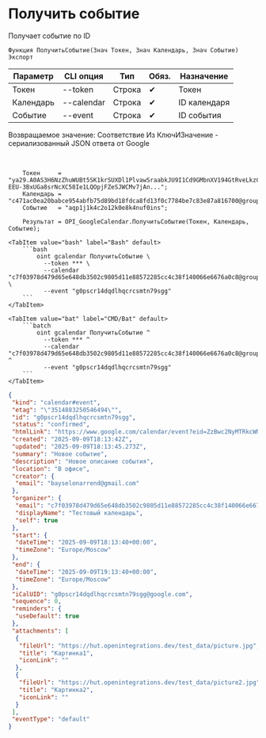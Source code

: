 ﻿---
sidebar_position: 3
description: Получить событие и другие функции для работы с Google Calendar в Открытом пакете интеграций - бесплатной open-source библиотеке интеграций для 1С:Предприятие 8, OneScript и CLI
keywords: [1C, 1С, 1С:Предприятие, 1С:Предприятие 8.3, API, Интеграция, Сервисы, Обмен, OneScript, CLI, Google Calendar]
---


# Получить событие
 Получает событие по ID



`Функция ПолучитьСобытие(Знач Токен, Знач Календарь, Знач Событие) Экспорт`

  | Параметр | CLI опция | Тип | Обяз. | Назначение |
  |-|-|-|-|-|
  | Токен | --token | Строка | &#x2714; | Токен |
  | Календарь | --calendar | Строка | &#x2714; | ID календаря |
  | Событие | --event | Строка | &#x2714; | ID события |

  
  Возвращаемое значение:   Соответствие Из КлючИЗначение - сериализованный JSON ответа от Google

<br/>




```bsl title="Пример использования для 1С:Предприятие/OneScript"
    Токен     = "ya29.A0AS3H6NzZhuWUBt5SK1krSUXDl1PlvawSraabkJU9I1Cd9GMbnXV194GtRveLkzC4TFqpg8CjFqwe1CqV-EEU-3BxUGa8srNcXC58Ie1LQOpjFZeSJWCMv7jAn...";
    Календарь = "c471ac0ea20babce954abfb75d89bd18fdca8fd13f0c7784be7c83e87a816700@group.calendar.google.com";
    Событие   = "aqp1j1k4c2o12k0e8k4nuf0ins";

    Результат = OPI_GoogleCalendar.ПолучитьСобытие(Токен, Календарь, Событие);
```
    

 <Tabs>
  
    <TabItem value="bash" label="Bash" default>
        ```bash
            oint gcalendar ПолучитьСобытие \
              --token *** \
              --calendar "c7f03978d479d65e648db3502c9805d11e88572285cc4c38f140066e6676a0c8@group.calendar.google.com" \
              --event "g0pscr14dqdlhqcrcsmtn79sgg"
        ```
    </TabItem>
  
    <TabItem value="bat" label="CMD/Bat" default>
        ```batch
            oint gcalendar ПолучитьСобытие ^
              --token *** ^
              --calendar "c7f03978d479d65e648db3502c9805d11e88572285cc4c38f140066e6676a0c8@group.calendar.google.com" ^
              --event "g0pscr14dqdlhqcrcsmtn79sgg"
        ```
    </TabItem>
</Tabs>


```json title="Результат"
{
 "kind": "calendar#event",
 "etag": "\"3514883250546494\"",
 "id": "g0pscr14dqdlhqcrcsmtn79sgg",
 "status": "confirmed",
 "htmlLink": "https://www.google.com/calendar/event?eid=ZzBwc2NyMTRkcWRsaHFjcmNzbXRuNzlzZ2cgYzdmMDM5NzhkNDc5ZDY1ZTY0OGRiMzUwMmM5ODA1ZDExZTg4NTcyMjg1Y2M0YzM4ZjE0MDA2NmU2Njc2YTBjOEBn",
 "created": "2025-09-09T18:13:42Z",
 "updated": "2025-09-09T18:13:45.273Z",
 "summary": "Новое событие",
 "description": "Новое описание события",
 "location": "В офисе",
 "creator": {
  "email": "bayselonarrend@gmail.com"
 },
 "organizer": {
  "email": "c7f03978d479d65e648db3502c9805d11e88572285cc4c38f140066e6676a0c8@group.calendar.google.com",
  "displayName": "Тестовый календарь",
  "self": true
 },
 "start": {
  "dateTime": "2025-09-09T18:13:40+00:00",
  "timeZone": "Europe/Moscow"
 },
 "end": {
  "dateTime": "2025-09-09T19:13:40+00:00",
  "timeZone": "Europe/Moscow"
 },
 "iCalUID": "g0pscr14dqdlhqcrcsmtn79sgg@google.com",
 "sequence": 0,
 "reminders": {
  "useDefault": true
 },
 "attachments": [
  {
   "fileUrl": "https://hut.openintegrations.dev/test_data/picture.jpg",
   "title": "Картинка1",
   "iconLink": ""
  },
  {
   "fileUrl": "https://hut.openintegrations.dev/test_data/picture2.jpg",
   "title": "Картинка2",
   "iconLink": ""
  }
 ],
 "eventType": "default"
}
```
